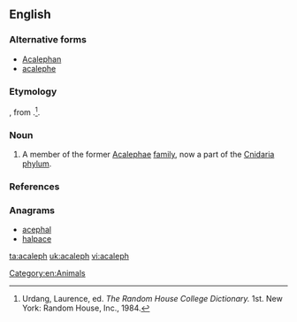 ==English==

===Alternative forms===
* [[Acalephan]]
* [[acalephe]]

===Etymology===
{{borrowing|la|acaleph}}, from {{etyl|grc}} {{term|akalephe||stinging nettle|lang=grc}}.<ref name=RHD>Urdang, Laurence, ed. ''The Random House College Dictionary.'' 1st. New York: Random House, Inc., 1984.</ref>{{rfscript|grc}}.
===Noun===
{{en-noun}}

# {{dated}} A member of the former [[Acalephae]] [[family]], now a part of the [[Cnidaria]] [[phylum]].

===References===
<references/>

===Anagrams===
* [[acephal#English|acephal]]
* [[halpace#English|halpace]]

[[Category:en:Animals]]

[[ta:acaleph]]
[[uk:acaleph]]
[[vi:acaleph]]
